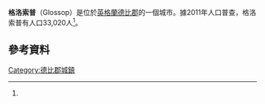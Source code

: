 {{Infobox UK place
| official_name=         Glossop
| country= 英格蘭
| region=  東米德蘭茲
| local_name=The Gateway to the Peak District
| static_image_name=    GlossopSnakePass6275.JPG
| static_image_caption=   
| population = 33,020
| population_ref = <ref name="Glossop Population Statistics">{{cite web|url=http://www.citypopulation.de/php/uk-england-eastmidlands.php?cityid=E35001411|title=Glossop Population Statistics|accessdate=28 August 2014|archive-date=2019-06-06|archive-url=https://web.archive.org/web/20190606173343/http://citypopulation.de/php/uk-england-eastmidlands.php?cityid=E35001411|dead-url=no}}.</ref>
| os_grid_reference=     SK0393
|  latitude  = 53.443
|  longitude = -1.949
| label_position=
| map_type= 
| shire_county=[[德比郡|德比郡]]
| post_town=             GLOSSOP
| postcode_area=         SK
| postcode_district=     SK13
| dial_code=             01457
}}
'''格洛索普'''（Glossop）是位於[[英格蘭|英格蘭]][[德比郡|德比郡]]的一個城市。據2011年人口普查，格洛索普有人口33,020人<ref name="Glossop Population Statistics"/>。

==參考資料==
{{Reflist}}

[[Category:德比郡城鎮|Category:德比郡城鎮]]
{{UK-stub}}